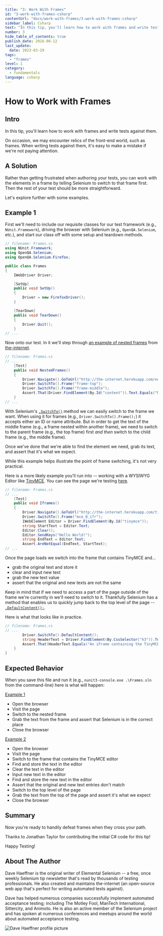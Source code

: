 ```yaml
---
title: "3: Work With Frames"
id: "3-work-with-frames-csharp"
contentUrl: "docs/work-with-frames/3-work-with-frames-csharp"
sidebar_label: Csharp
text: "In this tip, you'll learn how to work with frames and write tests against them. On occasion, we may encounter relics of the front-end world, such as frames."
number: 3
hide_table_of_contents: true
publish_date: 2016-06-12
last_update:
  date: 2023-03-29
tags:
  - "frames"
level: 1
category:
  - fundamentals
language: csharp
---
```


# How to Work with Frames

## Intro

In this tip, you'll learn how to work with frames and write tests against them.

On occasion, we may encounter relics of the front-end world, such as frames. When writing tests against them, it's easy to make a mistake if we're not paying attention.

## A Solution

Rather than getting frustrated when authoring your tests, you can work with the elements in a frame by telling Selenium to switch to that frame first. Then the rest of your test should be more straightforward.

Let's explore further with some examples.

## Example 1

First we'll need to include our requisite classes for our test framework (e.g., `NUnit.Framework`), driving the browser with Selenium (e.g., `OpenQA.Selenium`, etc.), and start our class off with some setup and teardown methods.

```csharp
// filename: Frames.cs
using NUnit.Framework;
using OpenQA.Selenium;
using OpenQA.Selenium.Firefox;

public class Frames
{
    IWebDriver Driver;

    [SetUp]
    public void SetUp()
    {
        Driver = new FirefoxDriver();
    }

    [TearDown]
    public void TearDown()
    {
        Driver.Quit();
    }
// ...
```

Now onto our test. In it we'll step through [an example of nested frames](http://the-internet.herokuapp.com/nested_frames) from [the-internet](https://github.com/tourdedave/the-internet).

```csharp
// filename: Frames.cs
// ...
    [Test]
    public void NestedFrames()
    {
        Driver.Navigate().GoToUrl("http://the-internet.herokuapp.com/nested_frames");
        Driver.SwitchTo().Frame("frame-top");
        Driver.SwitchTo().Frame("frame-middle");
        Assert.That(Driver.FindElement(By.Id("content")).Text.Equals("MIDDLE"));
    }
// ...
```

With Selenium's [`.SwitchTo()`](http://seleniumhq.github.io/selenium/docs/api/dotnet/html/M_OpenQA_Selenium_IWebDriver_SwitchTo.htm) method we can easily switch to the frame we want. When using it for frames (e.g., `Driver.SwitchTo().Frame();`) it accepts either an ID or name attribute. But in order to get the text of the middle frame (e.g., a frame nested within another frame), we need to switch to the parent frame (e.g., the top frame) first _and then_ switch to the child frame (e.g., the middle frame).

Once we've done that we're able to find the element we need, grab its text, and assert that it's what we expect.

While this example helps illustrate the point of frame switching, it's not very practical.

Here is a more likely example you'll run into -- working with a WYSIWYG Editor like [TinyMCE](http://www.tinymce.com/). You can see the page we're testing [here](http://the-internet.herokuapp.com/tinymce).

```csharp
// filename: Frames.cs
// ...
    [Test]
    public void Iframes()
    {
        Driver.Navigate().GoToUrl("http://the-internet.herokuapp.com/tinymce");
        Driver.SwitchTo().Frame("mce_0_ifr");
        IWebElement Editor = Driver.FindElement(By.Id("tinymce"));
        string StartText = Editor.Text;
        Editor.Clear();
        Editor.SendKeys("Hello World!");
        string EndText = Editor.Text;
        Assert.AreNotEqual(EndText, StartText);
// ...
```

Once the page loads we switch into the frame that contains TinyMCE and...

- grab the original text and store it
- clear and input new text
- grab the new text value
- assert that the original and new texts are not the same

Keep in mind that if we need to access a part of the page outside of the frame we're currently in we'll need to switch to it. Thankfully Selenium has a method that enables us to quickly jump back to the top level of the page -- [`.DefaultContent();`](http://seleniumhq.github.io/selenium/docs/api/dotnet/html/M_OpenQA_Selenium_ITargetLocator_DefaultContent.htm).

Here is what that looks like in practice.

```csharp
// filename: Frames.cs
// ...
        Driver.SwitchTo().DefaultContent();
        string HeaderText = Driver.FindElement(By.CssSelector("h3")).Text;
        Assert.That(HeaderText.Equals("An iFrame containing the TinyMCE WYSIWYG Editor"));
    }
}
```

## Expected Behavior

When you save this file and run it (e.g., `nunit3-console.exe .\Frames.sln` from the command-line) here is what will happen:

<u>Example 1</u>

- Open the browser
- Visit the page
- Switch to the nested frame
- Grab the text from the frame and assert that Selenium is in the correct place
- Close the browser

<u>Example 2</u>

- Open the browser
- Visit the page
- Switch to the frame that contains the TinyMCE editor
- Find and store the text in the editor
- Clear the text in the editor
- Input new text in the editor
- Find and store the new text in the editor
- Assert that the original and new text entries don't match
- Switch to the top level of the page
- Grab the text from the top of the page and assert it's what we expect
- Close the browser

## Summary

Now you're ready to handily defeat frames when they cross your path.

Thanks to Jonathan Taylor for contributing the initial C# code for this tip!

Happy Testing!

## About The Author

Dave Haeffner is the original writer of Elemental Selenium -- a free, once weekly Selenium tip newsletter that's read by thousands of testing professionals. He also created and maintains the-internet (an open-source web app that's perfect for writing automated tests against).

Dave has helped numerous companies successfully implement automated acceptance testing; including The Motley Fool, ManTech International, Sittercity, and Animoto. He is also an active member of the Selenium project and has spoken at numerous conferences and meetups around the world about automated acceptance testing.

![Dave Haeffner profile picture](/img/authors/dave-haeffner.jpeg#author-img 'a title')

